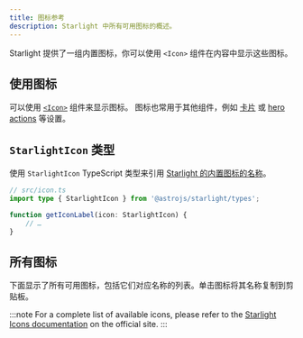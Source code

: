 ```yaml
---
title: 图标参考
description: Starlight 中所有可用图标的概述。
---
```


Starlight 提供了一组内置图标，你可以使用 `<Icon>` 组件在内容中显示这些图标。

## 使用图标

可以使用 [`<Icon>`](/zh-cn/components/icons/) 组件来显示图标。
图标也常用于其他组件，例如 [卡片](/zh-cn/components/cards/) 或 [hero actions](/zh-cn/reference/frontmatter/#hero) 等设置。

## `StarlightIcon` 类型

使用 `StarlightIcon` TypeScript 类型来引用 [Starlight 的内置图标的名称](#所有图标)。

```ts {2} /icon: (StarlightIcon)/
// src/icon.ts
import type { StarlightIcon } from '@astrojs/starlight/types';

function getIconLabel(icon: StarlightIcon) {
	// …
}
```

## 所有图标

下面显示了所有可用图标，包括它们对应名称的列表。单击图标将其名称复制到剪贴板。


:::note
For a complete list of available icons, please refer to the [Starlight Icons documentation](https://starlight.astro.build/reference/icons/) on the official site.
:::
